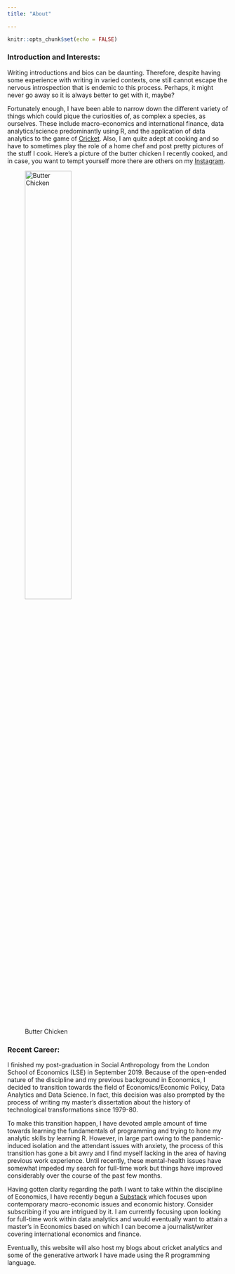 ```yaml
---
title: "About"

---
```


```r
knitr::opts_chunk$set(echo = FALSE)
```




### Introduction and Interests: 

Writing introductions and bios can be daunting. Therefore, despite having some experience with writing in varied contexts, one still cannot escape the nervous introspection that is endemic to this process. Perhaps, it might never go away so it is always better to get with it, maybe? 


Fortunately enough, I have been able to narrow down the different variety of things which could pique the curiosities of, as complex a species, as ourselves. These include macro-economics and international finance, data analytics/science predominantly using R, and the application of data analytics to the game of [Cricket]("https://www.youtube.com/watch?v=PjWNj7HzJrY"). Also, I am quite adept at cooking and so have to sometimes play the role of a home chef and post pretty pictures of the stuff I cook. Here's a picture of the butter chicken I recently cooked, and in case, you want to tempt yourself more there are others on my [Instagram]('https://www.instagram.com/hitesh_fulwani08/"). 



![Butter Chicken](C:\Users\Hitesh Fulwani\Desktop\hitesh-f\Butter_Chicken.jpg){width=50%}






### Recent Career:

I finished my post-graduation in Social Anthropology from the London School of Economics (LSE) in September 2019. Because of the open-ended nature of the discipline and my previous background in Economics, I decided to transition towards the field of Economics/Economic Policy, Data Analytics and Data Science. In fact, this decision was also prompted by the process of writing my master's dissertation about the history of technological transformations since 1979-80. 


To make this transition happen, I have devoted ample amount of time towards learning the fundamentals of programming and trying to hone my analytic skills by learning R. However, in large part owing to the pandemic-induced isolation and the attendant issues with anxiety, the process of this transition has gone a bit awry and I find myself lacking in the area of having previous work experience. Until recently, these mental-health issues have somewhat impeded my search for full-time work but things have improved considerably over the course of the past few months.


Having gotten clarity regarding the path I want to take within the discipline of Economics, I have recently begun a [Substack]("https://hiteshfulwani.substack.com/") which focuses upon contemporary macro-economic issues and economic history. Consider subscribing if you are intrigued by it. I am currently focusing upon looking for full-time work within data analytics and would eventually want to attain a master's in Economics based on which I can become a journalist/writer covering international economics and finance. 

Eventually, this website will also host my blogs about cricket analytics and some of the generative artwork I have made using the R programming language.













